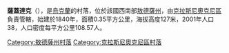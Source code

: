 {{expand|time=2016-09-04T03:28:02+00:00}}
{{unreferenced|time=2016-09-04T03:28:02+00:00}}
{{coord|47|37|36|N|29|16|34|E|scale:30000|display=title}}

'''薩蓋達克'''（{{lang-uk|Сагайдак}}），是[[烏克蘭|烏克蘭]]的村落，位於該國西南部[[敖德薩州|敖德薩州]]，由[[克拉斯尼奧克尼區|克拉斯尼奧克尼區]]負責管轄，始建於1840年，面積0.35平方公里，海拔高度127米，2001年人口38，人口密度每平方公里108.57人。

{{DEFAULTSORT:Сагайдак}}
[[Category:敖德薩州村落|Category:敖德薩州村落]]
[[Category:克拉斯尼奧克尼區村落|Category:克拉斯尼奧克尼區村落]]


{{Odessa-geo-stub}}